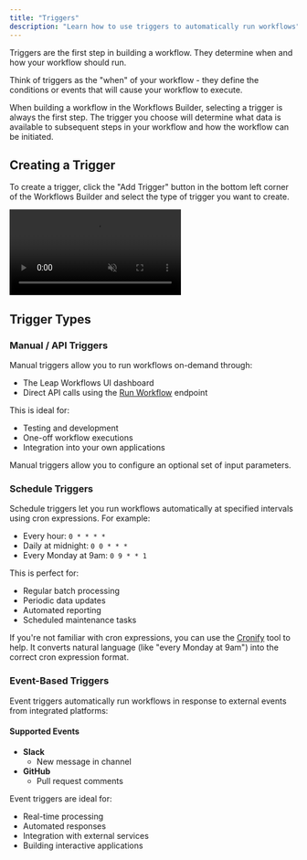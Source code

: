 ```yaml
---
title: "Triggers"
description: "Learn how to use triggers to automatically run workflows"
---
```


Triggers are the first step in building a workflow. They determine when and how your workflow should run.

Think of triggers as the "when" of your workflow - they define the conditions or events that will cause your workflow to execute.

When building a workflow in the Workflows Builder, selecting a trigger is always the first step. The trigger you choose will determine what data is available to subsequent steps in your workflow and how the workflow can be initiated.

## Creating a Trigger

To create a trigger, click the "Add Trigger" button in the bottom left corner of the Workflows Builder and select the type of trigger you want to create.

<Frame>
  <video
    autoPlay
    muted
    loop
    playsInline
    className="w-full"
    src="https://storage.cloud.google.com/leap-docs/triggers.mp4"
  ></video>
</Frame>

## Trigger Types

### Manual / API Triggers

Manual triggers allow you to run workflows on-demand through:

- The Leap Workflows UI dashboard
- Direct API calls using the [Run Workflow](/api-reference/run-workflow) endpoint

This is ideal for:

- Testing and development
- One-off workflow executions
- Integration into your own applications

Manual triggers allow you to configure an optional set of input parameters.

### Schedule Triggers

Schedule triggers let you run workflows automatically at specified intervals using cron expressions. For example:

- Every hour: `0 * * * *`
- Daily at midnight: `0 0 * * *`
- Every Monday at 9am: `0 9 * * 1`

This is perfect for:

- Regular batch processing
- Periodic data updates
- Automated reporting
- Scheduled maintenance tasks

If you're not familiar with cron expressions, you can use the [Cronify](https://cronify.zimo.li/) tool to help. It converts natural language (like "every Monday at 9am") into the correct cron expression format.

### Event-Based Triggers

Event triggers automatically run workflows in response to external events from integrated platforms:

#### Supported Events

- **Slack**
  - New message in channel
- **GitHub**
  - Pull request comments

Event triggers are ideal for:

- Real-time processing
- Automated responses
- Integration with external services
- Building interactive applications
